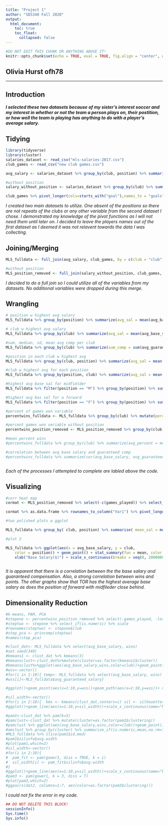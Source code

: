```yaml
---
title: "Project 1"
author: "SDS348 Fall 2020"
output:
  html_document:
    toc: true
    toc_float:
      collapsed: false
---
```


```r
#DO NOT EDIT THIS CHUNK OR ANYTHING ABOVE IT!
knitr::opts_chunk$set(echo = TRUE, eval = TRUE, fig.align = "center", warning = F, message = F, tidy=T, tidy.opts=list(width.cutoff=50), R.options=list(max.print=100,dplyr.print_max=100))
```

## Olivia Hurst ofh78


---

## Introduction

##### I selected these two datasets because of my sister's interest soccer and my interest in whether or not the team a person plays on, their postition, or how well the team is playing has anything to do with a player's average salary. 



## Tidying


```R
library(tidyverse)
library(cluster)
salaries_dataset <- read_csv("mls-salaries-2017.csv")
club_games <- read_csv("new club games.csv")

avg_salary <- salaries_dataset %>% group_by(club, position) %>% summarise(avg_base_salary = mean(base_salary), avg_guaranteed_comp = mean(guaranteed_compensation))

#without position
salary_without_position <- salaries_dataset %>% group_by(club) %>% summarise(avg_base_salary = mean(base_salary), avg_guaranteed_comp = mean(guaranteed_compensation))

club_games %>% pivot_longer(cols=starts_with("goal"),names_to = "goals", values_to="goals_scored") %>% pivot_wider(names_from="goals",values_from="goals_scored")
```
*I created two main datasets to utilize. One absent of the positions so there are not repeats of the clubs or any other variable from the second dataset I chose. I demonstrated my knowledge of the pivot functions as I will not need them until later on. I decided to leave the players names out of the first dataset as I deemed it was not relavent towards the data I was collecting. *

## Joining/Merging


```R
MLS_fulldata <- full_join(avg_salary, club_games, by = c(club = "club"))

#without position
MLS_position_removed <- full_join(salary_without_position, club_games, by = c(club = "club"))
```
*I decided to do a full join so I could utilize all of the variables from my datasets. No additional variables were dropped during this merge.*

## Wrangling


```R
# position w highest avg salary
MLS_fulldata %>% group_by(position) %>% summarize(avg_sal = mean(avg_base_salary)) %>% filter(avg_sal == max(avg_sal))

# club w highest avg salary
MLS_fulldata %>% group_by(club) %>% summarize(avg_sal = mean(avg_base_salary)) %>% filter(avg_sal == max(avg_sal))

#sum, median, sd, mean avg comp per club
MLS_fulldata %>% group_by(club) %>% summarize(sum_comp = sum(avg_guaranteed_comp), med_comp = median(avg_guaranteed_comp), sd_comp = sd(avg_guaranteed_comp), mean_comp = mean(avg_guaranteed_comp))

#position in each club w highest avg
MLS_fulldata %>% group_by(club, position) %>% summarize(avg_sal = mean(avg_base_salary)) %>% filter(avg_sal == max(avg_sal))

#club w highest avg for each position
MLS_fulldata %>% group_by(position, club) %>% summarize(avg_sal = mean(avg_base_salary)) %>% filter(avg_sal == max(avg_sal))

#highest avg base sal for midfielder
MLS_fulldata %>% filter(position == "M") %>% group_by(position) %>% summarize (avg_sal = mean(avg_base_salary)) %>% arrange(desc(avg_sal))

#highest avg bas sal for a forward
MLS_fulldata %>% filter(position == "F") %>% group_by(position) %>% summarize (avg_sal = mean(avg_base_salary)) %>% arrange(desc(avg_sal))

#percent of games won variable
percentwins_fulldata <- MLS_fulldata %>% group_by(club) %>% mutate(percent_wins=(wins * 100)/games_played) %>% summarize(avg_percent = mean(percent_wins))

#percent games won veriable without position
percentwins_position_removed <- MLS_position_removed %>% group_by(club) %>% mutate(percent_wins=(wins * 100)/games_played)

#mean percent wins
#percentwins_fulldata %>% group_by(club) %>% summarize(avg_percent = mean(percent_wins))

#correlation between avg base salary and guaranteed comp
#percentwins_fulldata %>% summarize(cor(avg_base_salary, avg_guaranteed_comp, use = "pair"))



```
*Each of the processes I attempted to complete are labled above the code.*

## Visualizing 


```R
#corr heat map
cormat <- MLS_position_removed %>% select(-c(games_played)) %>% select_if(is.numeric) %>% cor(use="pair")

cormat %>% as.data.frame %>% rownames_to_column("Var1") %>% pivot_longer(-1, "Var2", values_to = "Correlation") %>% ggplot(aes(Var1, Var2, fill= Correlation)) + geom_tile() + theme(axis.text.x = element_text(angle = 90))

#two polished plots w ggplot

MLS_fulldata %>% group_by( club, position) %>% summarise( mean_sal = mean(avg_base_salary)) %>% ggplot(aes(x = club, y= position, fill = mean_sal)) + geom_tile(colour = "white") + scale_fill_gradient(low = "orange", high = "blue", name = "Base Salary Range") +  ylab("Player Position") +  xlab("Soccer Club") + ggtitle(paste("Check Trends in Average Base Salary")) + theme(axis.text.x = element_text(angle = 90)) 

#plot 2

MLS_fulldata %>% ggplot(aes(x = avg_base_salary, y = club, 
    color = position)) + geom_point() + stat_summary(fun = mean, color = "black", position = position_dodge(0.75),  geom = "point", shape = 18, size = 2, show.legend = FALSE) + ggtitle("Base Salary vs Soccer Club per Position") + ylab("Club") + 
    xlab("Base Salary($)") + scale_x_continuous(breaks = seq(0, 2000000, 250000))



```


*It is apparent that there is a correlation between the the base salary and guaranteed compensation. Also, a strong correlation between wins and points. The other graphs show that TOR has the highest average base salary as does the position of forward with midfileder close behind. *

## Dimensionality Reduction


```R
#k-means, PAM, PCA
#stepone <- percentwins_position_removed %>% select(-games_played, -loses, -ties, -goals_for, -goals_against, -points, -percent_wins)
#steptwo <- stepone %>% select_if(is.numeric) %>% scale
#rownames(steptwo) <- stepone$club
#step_pca <- princomp(steptwo)
#names(step_pca)

#clust_dat<- MLS_fulldata %>% select(avg_base_salary, wins)
#set.seed(348)
#kmeans1 <- clust_dat %>% kmeans(3)
#kmeansclust<-clust_dat%>%mutate(cluster=as.factor(kmeans1$cluster))
#kmeansclust%>%ggplot(aes(avg_base_salary,wins,color=club))+geom_point()
#wss<-vector()
#for(i in 1:10){ temp<- MLS_fulldata %>% select(avg_base_salary, wins) %>% kmeans(i)
#wss[i]<-MLS_fulldata$avg_guaranteed_salary}

#ggplot()+geom_point(aes(x=1:10,y=wss))+geom_path(aes(x=1:10,y=wss))+ xlab("clusters")+scale_x_continuous(breaks=1:10)

#sil_width<-vector() 
#for(i in 2:10){  kms <- kmeans(clust_dat,centers=i) sil <- silhouette(kms$cluster,dist(clust_dat)) sil_width[i]<-mean(sil[,3]) }
#ggplot()+geom_line(aes(x=1:10,y=sil_width))+scale_x_continuous(name="k",breaks=1:10)

#pam1<-clust_dat %>% pam(k=3)
#pamclust<-clust_dat %>% mutate(cluster=as.factor(pam1$clustering))
#pamclust %>% ggplot(aes(avg_base_salary,wins,color=club))+geom_point()
#amclust %>% group_by(cluster) %>% summarize_if(is.numeric,mean,na.rm=T)
#MLS_fulldata %>% slice(pam1$id.med)
#pam1$silinfo$avg.width
#plot(pam1,which=2)
#sil_width<-vector()
#for(i in 2:10){  
#  pam_fit <- pam(gower1, diss = TRUE, k = i)  
#  sil_width[i] <- pam_fit$silinfo$avg.width  
#}
#ggplot()+geom_line(aes(x=1:10,y=sil_width))+scale_x_continuous(name="k",breaks=1:10)
#pam3 <- pam(gower1, k = 3, diss = T)
#plot(pam3,which=2)
#ggpairs(dat2, columns=1:7, aes(color=as.factor(pam3$clustering)))
```


*I could not fix the error in my code. *




```R
## DO NOT DELETE THIS BLOCK!
sessionInfo()
Sys.time()
Sys.info()
```